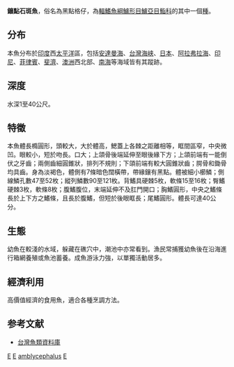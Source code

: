{{Speciesbox 
| genus = Epinephelus
| species = amblycephalus
| status = DD
| status_system = IUCN3.1
| authority =  [[Bleeker|Bleeker]], 1857
| synonyms = *''Serranus amblycephalus''<br /><small>Bleeker, 1857</small>
}}
'''鑲點石斑魚'''，俗名為黑點格仔，為[[輻鰭魚綱|輻鰭魚綱]][[鱸形目|鱸形目]][[鱸亞目|鱸亞目]][[鮨科|鮨科]]的其中一個[[種|種]]。

==分布==
本魚分布於[[印度|印度]]西[[太平洋|太平洋]]區，包括[[安達曼海|安達曼海]]、[[台灣海峡|台灣海峡]]、[[日本|日本]]、[[阿拉弗拉海|阿拉弗拉海]]、[[印尼|印尼]]、[[菲律賓|菲律賓]]、[[斐濟|斐濟]]、[[澳洲|澳洲]]西北部、[[南海|南海]]等海域皆有其蹤跡。

==深度==
水深1至40公尺。

==特徵==
本魚體長橢圓形，頭較大，大於體高，鰓蓋上各棘之距離相等，眶間區窄，中央微凹。眼較小，短於吻長。口大；上頜骨後端延伸至眼後緣下方；上頜前端有一能倒伏之牙齒；兩側齒細圓錐狀，排列不規則；下頜前端有較大圓錐狀齒；腭骨和鋤骨均具齒。身為淡褐色，體側有7條暗色闊橫帶，帶緣鑲有黑點。體被細小櫛鱗；側線鱗孔數47至52枚；縱列鱗數90至121枚。背鰭具硬棘5枚，軟條15至16枚；臀鰭硬棘3枚，軟條8枚；腹鰭腹位，末端延伸不及肛門開口；胸鰭圓形，中央之鰭條長於上下方之鰭條，且長於腹鰭，但短於後眼眶長；尾鰭圓形。體長可達40公分。

==生態==
幼魚在較淺的水域，躲藏在礁穴中，潮池中亦常看到。漁民常捕獲幼魚後在沿海進行箱網養殖或魚池蓄養。成魚游泳力強，以單獨活動居多。

==經濟利用==
高價值經濟的食用魚，適合各種烹調方法。

==参考文献==
*[http://fishdb.sinica.edu.tw/ 台灣魚類資料庫]
{{Taxonbar|from=Q2316792}}

[[Category:IUCN红色名录数据缺乏物种|E]]
[[Category:食用魚|E]]
[[Category:石斑魚屬|amblycephalus]]
[[Category:1857年描述的魚類|E]]